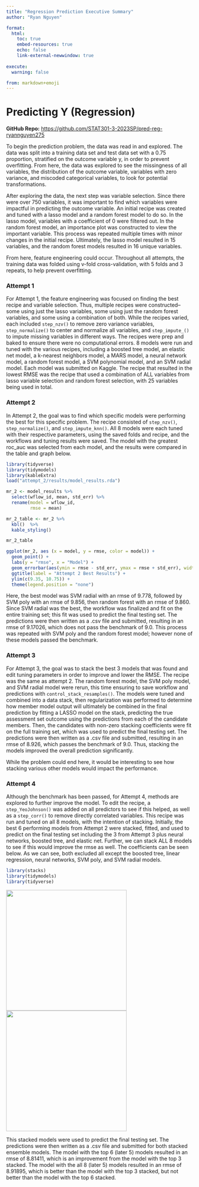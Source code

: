 ```yaml
---
title: "Regression Prediction Executive Summary"
author: "Ryan Nguyen"

format:
  html:
    toc: true
    embed-resources: true
    echo: false
    link-external-newwindow: true
    
execute:
  warning: false

from: markdown+emoji  
---
```


# Predicting Y (Regression)

**GitHub Repo:** <https://github.com/STAT301-3-2023SP/pred-reg-ryannguyen275>

To begin the prediction problem, the data was read in and explored. The data was split into a training data set and test data set with a 0.75 proportion, stratified on the outcome variable y, in order to prevent overfitting. From here, the data was explored to see the missingness of all variables, the distribution of the outcome variable, variables with zero variance, and miscoded categorical variables, to look for potential transformations.

After exploring the data, the next step was variable selection. Since there were over 750 variables, it was important to find which variables were impactful in predicting the outcome variable. An initial recipe was created and tuned with a lasso model and a random forest model to do so. In the lasso model, variables with a coefficient of 0 were filtered out. In the random forest model, an importance plot was constructed to view the important variable. This process was repeated multiple times with minor changes in the initial recipe. Ultimately, the lasso model resulted in 15 variables, and the random forest models resulted in 16 unique variables.

From here, feature engineering could occur. Throughout all attempts, the training data was folded using v-fold cross-validation, with 5 folds and 3 repeats, to help prevent overfitting.

### Attempt 1

For Attempt 1, the feature engineering was focused on finding the best recipe and variable selection. Thus, multiple recipes were constructed-- some using just the lasso variables, some using just the random forest variables, and some using a combination of both. While the recipes varied, each included `step_nzv()` to remove zero variance variables, `step_normalize()` to center and normalize all variables, and `step_impute_()` to impute missing variables in different ways. The recipes were prep and baked to ensure there were no computational errors. 8 models were run and tuned with the various recipes, including a boosted tree model, an elastic net model, a k-nearest neighbors model, a MARS model, a neural network model, a random forest model, a SVM polynomial model, and an SVM radial model. Each model was submitted on Kaggle. The recipe that resulted in the lowest RMSE was the recipe that used a combination of ALL variables from lasso variable selection and random forest selection, with 25 variables being used in total.

### Attempt 2

In Attempt 2, the goal was to find which specific models were performing the best for this specific problem. The recipe consisted of `step_nzv()`, `step_normalize()`, and `step_impute_knn()`. All 8 models were each tuned with their respective parameters, using the saved folds and recipe, and the workflows and tuning results were saved. The model with the greatest roc_auc was selected from each model, and the results were compared in the table and graph below.

```r
library(tidyverse)
library(tidymodels)
library(kableExtra)
load("attempt_2/results/model_results.rda")

mr_2 <- model_results %>% 
  select(wflow_id, mean, std_err) %>% 
  rename(model = wflow_id,
         rmse = mean)

mr_2_table <- mr_2 %>% 
  kbl()  %>%
  kable_styling()

mr_2_table

ggplot(mr_2, aes (x = model, y = rmse, color = model)) +
  geom_point() +
  labs(y = "rmse", x = "Model") +
  geom_errorbar(aes(ymin = rmse - std_err, ymax = rmse + std_err), width = 0.3) +
  ggtitle(label = "Attempt 2 Best Results") +
  ylim(c(9.35, 10.75)) + 
  theme(legend.position = "none")
```

Here, the best model was SVM radial with an rmse of 9.778, followed by SVM poly with an rmse of 9.856, then random forest with an rmse of 9.860. Since SVM radial was the best, the workflow was finalized and fit on the entire training set; this fit was used to predict the final testing set. The predictions were then written as a .csv file and submitted, resulting in an rmse of 9.17026, which does not pass the benchmark of 9.0. This process was repeated with SVM poly and the random forest model; however none of these models passed the benchmark.

### Attempt 3

For Attempt 3, the goal was to stack the best 3 models that was found and edit tuning parameters in order to improve and lower the RMSE. The recipe was the same as attempt 2. The random forest model, the SVM poly model, and SVM radial model were rerun, this time ensuring to save workflow and predictions with `control_stack_resamples()`. The models were tuned and combined into a data stack, then regularization was performed to determine how member model output will ultimately be combined in the final prediction by fitting a LASSO model on the stack, predicting the true assessment set outcome using the predictions from each of the candidate members. Then, the candidates with non-zero stacking coefficients were fit on the full training set, which was used to predict the final testing set. The predictions were then written as a .csv file and submitted, resulting in an rmse of 8.926, which passes the benchmark of 9.0. Thus, stacking the models improved the overall prediction significantly.

While the problem could end here, it would be interesting to see how stacking various other models would impact the performance.

### Attempt 4

Although the benchmark has been passed, for Attempt 4, methods are explored to further improve the model. To edit the recipe, a `step_YeoJohnson()` was added on all predictors to see if this helped, as well as a `step_corr()` to remove directly correlated variables. This recipe was run and tuned on all 8 models, with the intention of stacking. Initially, the best 6 performing models from Attempt 2 were stacked, fitted, and used to predict on the final testing set including the 3 from Attempt 3 plus neural networks, boosted tree, and elastic net. Further, we can stack ALL 8 models to see if this would improve the rmse as well. The coefficients can be seen below. As we can see, both excluded all except the boosted tree, linear regression, neural networks, SVM poly, and SVM radial models.

```r
library(stacks)
library(tidymodels)
library(tidyverse)

```

![](attempt_4/results/stacks6.png){width="325"} ![](attempt_4/results/stacks8.png){width="325"}

This stacked models were used to predict the final testing set. The predictions were then written as a .csv file and submitted for both stacked ensemble models. The model with the top 6 (later 5) models resulted in an rmse of 8.81411, which is an improvement from the model with the top 3 stacked. The model with the all 8 (later 5) models resulted in an rmse of 8.91895, which is better than the model with the top 3 stacked, but not better than the model with the top 6 stacked.
